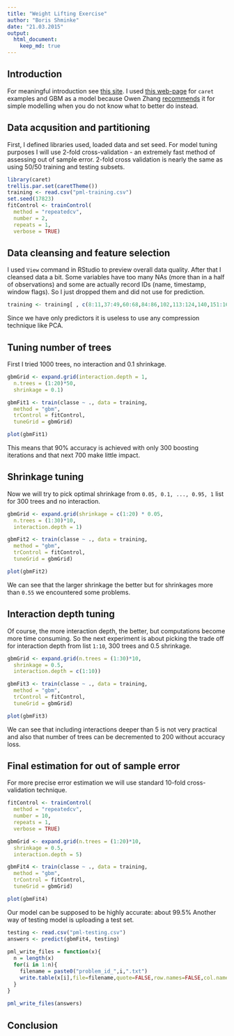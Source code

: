 ---
title: "Weight Lifting Exercise"
author: "Boris Shminke"
date: "21.03.2015"
output:
  html_document:
    keep_md: true
---

## Introduction

For meaningful introduction see [this site](http://groupware.les.inf.puc-rio.br/har).
I used [this web-page](http://topepo.github.io/caret/training.html) for `caret` examples and GBM as a model because Owen Zhang [recommends](http://www.slideshare.net/freshdatabos/zhang-winning-datasciencecompetitions) it for simple modelling when you do not know what to better do instead.

## Data acqusition and partitioning

First, I defined libraries used, loaded data and set seed. For model tuning purposes I will use 2-fold cross-validation - an extremely fast method of assessing out of sample error. 2-fold cross validation is nearly the same as using 50/50 training and testing subsets.

```{r, echo=FALSE, cache=TRUE, message=FALSE}
library(caret)
trellis.par.set(caretTheme())
training <- read.csv("pml-training.csv")
set.seed(17823)
fitControl <- trainControl(
  method = "repeatedcv",
  number = 2,
  repeats = 1,
  verbose = TRUE)
```

## Data cleansing and feature selection

I used `View` command in RStudio to preview overall data quality. After that I cleansed data a bit. Some variables have too many NAs (more than in a half of observations) and some are actually record IDs (name, timestamp, window flags). So I just dropped them and did not use for prediction.

```{r,cache=TRUE, echo=FALSE}
training <- training[ , c(8:11,37:49,60:68,84:86,102,113:124,140,151:160)]
```

Since we have only predictors it is useless to use any compression technique like PCA.

## Tuning number of trees

First I tried 1000 trees, no interaction and 0.1 shrinkage.

```{r, cache=TRUE, echo=FALSE}
gbmGrid <- expand.grid(interaction.depth = 1,
  n.trees = (1:20)*50,
  shrinkage = 0.1)

gbmFit1 <- train(classe ~ ., data = training,
  method = "gbm",
  trControl = fitControl,
  tuneGrid = gbmGrid)
```

```{r}
plot(gbmFit1)
```

This means that 90% accuracy is achieved with only 300 boosting iterations and that next 700 make little impact.

## Shrinkage tuning

Now we will try to pick optimal shrinkage from `0.05, 0.1, ..., 0.95, 1` list for 300 trees and no interaction.

```{r, cache=TRUE, echo=FALSE}
gbmGrid <- expand.grid(shrinkage = c(1:20) * 0.05,
  n.trees = (1:30)*10,
  interaction.depth = 1)

gbmFit2 <- train(classe ~ ., data = training,
  method = "gbm",
  trControl = fitControl,
  tuneGrid = gbmGrid)
```

```{r}
plot(gbmFit2)
```

We can see that the larger shrinkage the better but for shrinkages more than `0.55` we encountered some problems.

## Interaction depth tuning

Of course, the more interaction depth, the better, but computations become more time consuming. So the next experiment is about picking the trade off for interaction depth from list `1:10`, 300 trees and 0.5 shrinkage.

```{r, cache=TRUE, echo=FALSE}
gbmGrid <- expand.grid(n.trees = (1:30)*10,
  shrinkage = 0.5,
  interaction.depth = c(1:10))

gbmFit3 <- train(classe ~ ., data = training,
  method = "gbm",
  trControl = fitControl,
  tuneGrid = gbmGrid)
```

```{r}
plot(gbmFit3)
```

We can see that including interactions deeper than 5 is not very practical and also that number of trees can be decremented to 200 without accuracy loss.

## Final estimation for out of sample error

For more precise error estimation we will use standard 10-fold cross-validation technique.

```{r, cache=TRUE, echo=FALSE}
fitControl <- trainControl(
  method = "repeatedcv",
  number = 10,
  repeats = 1,
  verbose = TRUE)

gbmGrid <- expand.grid(n.trees = (1:20)*10,
  shrinkage = 0.5,
  interaction.depth = 5)

gbmFit4 <- train(classe ~ ., data = training,
  method = "gbm",
  trControl = fitControl,
  tuneGrid = gbmGrid)
```

```{r}
plot(gbmFit4)
```

Our model can be supposed to be highly accurate: about 99.5% Another way of testing model is uploading a test set.

```{r, echo=FALSE}
testing <- read.csv("pml-testing.csv")
answers <- predict(gbmFit4, testing)
 
pml_write_files = function(x){
  n = length(x)
  for(i in 1:n){
    filename = paste0("problem_id_",i,".txt")
    write.table(x[i],file=filename,quote=FALSE,row.names=FALSE,col.names=FALSE)
  }
}
 
pml_write_files(answers)
```



## Conclusion
